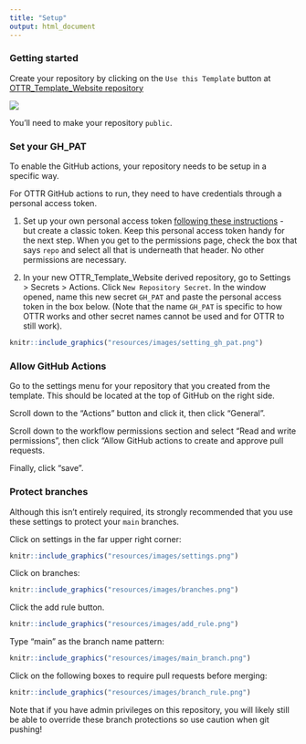 ```yaml
---
title: "Setup"
output: html_document
---
```



### Getting started

Create your repository by clicking on the `Use this Template` button at [OTTR_Template_Website repository](https://github.com/jhudsl/OTTR_Template_Website)

![](resources/images/create-repo.png)

You'll need to make your repository `public`.

### Set your GH_PAT

To enable the GitHub actions, your repository needs to be setup in a specific way.

For OTTR GitHub actions to run, they need to have credentials through a personal access token.

1. Set up your own personal access token [following these instructions](https://docs.github.com/en/authentication/keeping-your-account-and-data-secure/creating-a-personal-access-token) - but create a classic token. Keep this personal access token handy for the next step. When you get to the permissions page, check the box that says `repo` and select all that is underneath that header. No other permissions are necessary.

2. In your new OTTR_Template_Website derived repository, go to Settings > Secrets > Actions. Click `New Repository Secret`. In the window opened, name this new secret `GH_PAT` and paste the personal access token in the box below. (Note that the name `GH_PAT` is specific to how OTTR works and other secret names cannot be used and for OTTR to still work).

```r
knitr::include_graphics("resources/images/setting_gh_pat.png")
```

### Allow GitHub Actions

Go to the settings menu for your repository that you created from the template. This should be located at the top of GitHub on the right side. 

Scroll down to the "Actions" button and click it, then click "General".

Scroll down to the workflow permissions section and select "Read and write permissions", then click "Allow GitHub actions to create and approve pull requests.


Finally, click "save".


### Protect branches


Although this isn't entirely required, its strongly recommended that you use these settings to protect your `main` branches.

Click on settings in the far upper right corner:

```r
knitr::include_graphics("resources/images/settings.png")
```
Click on branches:

```r
knitr::include_graphics("resources/images/branches.png")
```
Click the add rule button.

```r
knitr::include_graphics("resources/images/add_rule.png")
```
Type "main" as the branch name pattern:

```r
knitr::include_graphics("resources/images/main_branch.png")
```
Click on the following boxes to require pull requests before merging:

```r
knitr::include_graphics("resources/images/branch_rule.png")
```

Note that if you have admin privileges on this repository, you will likely still be able to override these branch protections so use caution when git pushing!
